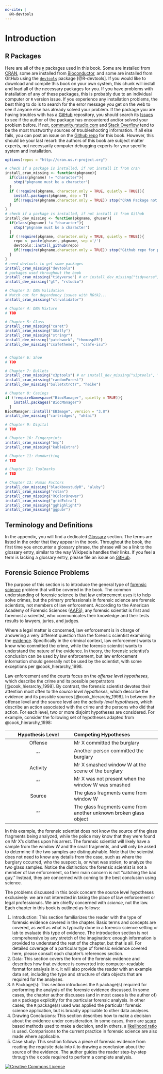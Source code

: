 ```yaml
---
no-cite: |
  @R-devtools
---
```


# Introduction {#intro}


## R Packages 

Here are all of the [`R`](#def:rstats) packages used in this book. Some are installed from [CRAN](https://cran.r-project.org/), some are installed from [Bioconductor](https://www.bioconductor.org/), and some are installed from GitHub using the [`devtools`](https://devtools.r-lib.org/) package [@R-devtools]. If you would like to download and compile this book on your own system, this chunk will install and load all of the necessary packages for you. If you have problems with installation of any of these packages, this is probably due to an individual computer or `R` version issue. If you experience any installation problems, the best thing to do is to search for the error message you get on the web to see if anyone else has already solved your problem. If the package you are having troubles with has a [GitHub](https://github.com/) repository, you should search its [Issues](https://github.com/issues) to see if the author of the package has encountered and/or solved your problem before. If not, [community.rstudio.com](https://community.rstudio.com/) and [Stack Overflow](https://stackoverflow.com/questions/tagged/r) tend to be the most trustworthy sources of troubleshooting information. If all else fails, you can post an issue on the [Github repo](https://github.com/sctyner/OpenForSciR/issues) for this book. However, this should be your last resort: the authors of this book are subject matter experts, not necessarily computer debugging experts for your specific system and installation.  

```r
options(repos = "http://cran.us.r-project.org")

# check if a package is installed, if not install it from cran
install_cran_missing <- function(pkgname){
  if(class(pkgname) != "character"){
    stop("pkgname must be a character")
  }
  if (!require(pkgname, character.only = TRUE, quietly = TRUE)){
    install.packages(pkgname, dep = T)
    if(!require(pkgname,character.only = TRUE)) stop("CRAN Package not found")
  }
}
# check if a package is installed, if not install it from Github
install_dev_missing <- function(pkgname, ghuser){
  if(class(pkgname) != "character"){
    stop("pkgname must be a character")
  }
  if (!require(pkgname, character.only = TRUE, quietly = TRUE)){
    repo <- paste(ghuser, pkgname, sep ='/')
    devtools::install_github(repo)
    if(!require(pkgname,character.only = TRUE)) stop("Github repo for package not found")
  }
}
# need devtools to get some packages 
install_cran_missing("devtools")
# packages used throughout the book 
install_cran_missing("tidyverse") # or install_dev_missing("tidyverse", "tidyverse")
install_dev_missing("gt", "rstudio") 

# Chapter 3: DNA Validation
# Watch out for dependency issues with RGtk2...
install_cran_missing("strvalidator")

# Chapter 4: DNA Mixture
# TBD

# Chapter 5: Glass
install_cran_missing("caret")
install_cran_missing("GGally")
install_cran_missing("stringr")
install_dev_missing("patchwork", "thomasp85")
install_dev_missing("csafethemes", "csafe-isu")


# Chapter 6: Shoe
# TBD

# Chapter 7: Bullets
install_cran_missing("x3ptools") # or install_dev_missing("x3ptools", "heike")
install_cran_missing("randomForest") 
install_dev_missing("bulletxtrctr", "heike")

# Chapter 8: Casings
if (!requireNamespace("BiocManager", quietly = TRUE)){
    install.packages("BiocManager")
  }
BiocManager::install("EBImage", version = "3.8")
install_dev_missing("cartridges", "xhtai")

# Chapter 9: Digital 
# TBD 

# Chapter 10: Fingerprints
install_cran_missing("bmp")
install_cran_missing("kableExtra")

# Chapter 11: Handwriting 
# TBD

# Chapter 12: Toolmarks
# TBD

# Chapter 13: Human Factors
install_dev_missing("blackboxstudyR", "aluby")
install_cran_missing("rstan")
install_cran_missing("RColorBrewer")
install_cran_missing("gridExtra")
install_cran_missing("gghighlight")
install_cran_missing("ggpubr")
```

## Terminology and Definitions

In the appendix, you will find a dedicated [Glossary](#glossary) section. The terms are listed in the order that they appear in the book. Throughout the book, the first time you encounter a glossary phrase, the phrase will be a link to the glossary entry, similar to the way Wikipedia handles their links. If you feel a term is lacking a glossary entry, please file an issue on [GitHub](https://github.com/sctyner/OpenForSciR/issues). 

## Forensic Science Problems {#forscip}

The purpose of this section is to introduce the general type of [forensic science](#def:forsci) problem that will be covered in the book. The common understanding of forensic science is that law enforcement uses it to help solve crimes, but the primary professionals in forensic science are forensic scientists, not members of law enforcement. According to the American Academy of Forensic Sciences ([AAFS](https://www.aafs.org/home-page/students/choosing-a-career/whats-a-forensic-scientist/)), any forensic scientist is first and foremost a scientist, who communicates their knowledge and their tests results to lawyers, juries, and judges. 

Where a legal matter is concerned, law enforcement is in charge of answering a very different question than the forensic scientist examining the [evidence](#def:evidence). Specifically in the criminal context, law enforcement wants to know who committed the crime, while the forensic scientist wants to understand the nature of the evidence. In theory, the forensic scientist's conclusion can be used by law enforcement, but law enforcement information should generally not be used by the scientist, with some exceptions per @cook_hierarchy_1998.

Law enforcement and the courts focus on the *offense level hypotheses*, which describe the crime and its possible perpetrators [@cook_hierarchy_1998]. By contrast, the forensic scientist devotes their attention most often to the *source level hypotheses*, which describe the evidence and its possible sources [@cook_hierarchy_1998]. In between the offense level and the source level are the *activity level hypotheses*, which describe an action associated with the crime and the persons who did that action. For each level, two or more disjoint hypotheses are considered. For example, consider the following set of hypotheses adapted from @cook_hierarchy_1998: 

Hypothesis Level | Competing Hypotheses 
:---------------:|:---------------------
Offense          | Mr X committed the burglary
""               | Another person committed the burglary
Activity         | Mr X smashed window W at the scene of the burglary
""               | Mr X was not present when the window W was smashed
Source           | The glass fragments came from window W
""               | The glass fragments came from another unknown broken glass object

In this example, the forensic scientist does not know the source of the glass fragments being analyzed, while the police may know that they were found on Mr X's clothes upon his arrest. The forensic scientist will likely have a sample from the window W and the small fragments, and will only be asked to determine if the two samples are distinguishable. Note that the scientist does not need to know any details from the case, such as where the burglary occurred, who the suspect is, or what was stolen, to analyze the two glass samples. Notice the distinction: the forensic scientist is not a member of law enforcement, so their main concern is not "catching the bad guy." Instead, they are concerned with coming to the best conclusion using science. 

The problems discussed in this book concern the source level hypotheses exclusively: we are not interested in taking the place of law enforcement or legal professionals. We are chiefly concerned with *science*, not the law. Each chapter in this book is outlined as follows: 

1. Introduction: This section familiarizes the reader with the type of forensic evidence covered in the chapter. Basic terms and concepts are covered, as well as what is typically done in a forensic science setting or lab to evaluate this type of evidence. The introduction section is not comprehensive by any stretch of the imagination: enough information is provided to understand the rest of the chapter, but that is all. For detailed coverage of a particular type of forensic evidence covered here, please consult each chapter's references section. 
2. Data: This section covers the form of the forensic evidence and describes how that evidence is converted into computer-readable format for analysis in `R`. It will also provide the reader with an example data set, including the type and structure of data objects that are required for the analyses. 
3. `R` Package(s): This section introduces the `R` package(s) required for performing the analysis of the forensic evidence discussed. In some cases, the chapter author discusses (and in most cases is the author of) an `R` package explicitly for the particular forensic analysis. In other cases, the `R` package(s) used was applied the particular forensic science application, but is broadly applicable to other data analyses. 
4. Drawing Conclusions: This section describes how to make a decision about the evidence under consideration. In some cases, there are [score](#def:score) based methods used to make a decision, and in others, a [likelihood ratio](#def:lr) is used. Comparisons to the current practice in forensic science are also made where applicable. 
5. Case study: This section follows a piece of forensic evidence from reading the requisite data into `R` to drawing a conclusion about the source of the evidence. The author guides the reader step-by-step through the `R` code required to perform a complete analysis. 

<!--With this book, we want to give more students and professionals interested in forensic science open source resources to pursue their research.  --> 

<a rel="license" href="http://creativecommons.org/licenses/by-nc-nd/3.0/us/"><img alt="Creative Commons License" style="border-width:0; display: block; margin-left: auto; margin-right: auto;" src="https://i.creativecommons.org/l/by-nc-nd/3.0/us/88x31.png" /></a>
